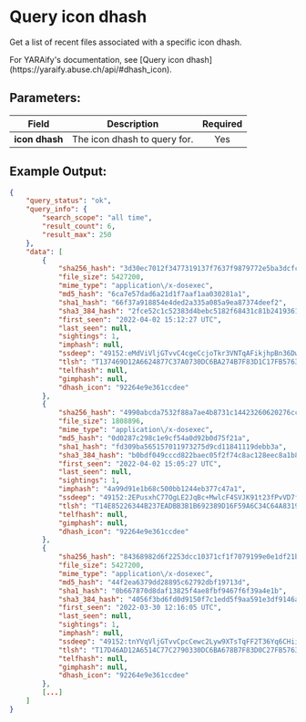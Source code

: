 
# Query icon dhash

Get a list of recent files associated with a specific icon dhash.

<Callout type="info">
	For YARAify's documentation, see [Query icon dhash](https://yaraify.abuse.ch/api/#dhash_icon).
</Callout>

## Parameters:

| Field    | Description                                 | Required |
| -------- | ------------------------------------------- | :------: |
| **icon dhash** | The icon dhash to query for.               |   Yes    |

## Example Output:

```json
{
    "query_status": "ok",
    "query_info": {
        "search_scope": "all time",
        "result_count": 6,
        "result_max": 250
    },
    "data": [
        {
            "sha256_hash": "3d30ec7012f3477319137f7637f9879772e5ba3dcfc06dc341e8a4c14ea9598a",
            "file_size": 5427200,
            "mime_type": "application\/x-dosexec",
            "md5_hash": "6ca7e57dad6a21d1f7aaf1aa030281a1",
            "sha1_hash": "66f37a918854e4ded2a335a085a9ea87374deef2",
            "sha3_384_hash": "2fce52c1c52383d4bebc5182f68431c81b241936193a318762bfa3bb8cbce9b9e7ebe8b00b66396c9d0cb61fbb5d7140",
            "first_seen": "2022-04-02 15:12:27 UTC",
            "last_seen": null,
            "sightings": 1,
            "imphash": null,
            "ssdeep": "49152:eMdViVljGTvvC4cgeCcjoTkr3VNTqAFikjhpBn36DwkuxG+GgeGVQGouGU0:eKVijz3gXSoTol9vpBWwdRCaG",
            "tlsh": "T137469D12A6624877C37A0730DC6BA274B7F83D1C17FB5763B384B9DAAAB72407464346",
            "telfhash": null,
            "gimphash": null,
            "dhash_icon": "92264e9e361ccdee"
        },
        {
            "sha256_hash": "4990abcda7532f88a7ae4b8731c14423260620276cc054b495a2d76c390747f8",
            "file_size": 1808896,
            "mime_type": "application\/x-dosexec",
            "md5_hash": "0d0287c298c1e9cf54a0d92b0d75f21a",
            "sha1_hash": "fd309ba565157011973275d9cd11841119debb3a",
            "sha3_384_hash": "b0bdf049cccd822baec05f2f74c8ac128eec8a1b8ccef991fbe4537428b667f0ca1055f84f36cb5a0f38fcc4f7b62cb1",
            "first_seen": "2022-04-02 15:05:27 UTC",
            "last_seen": null,
            "sightings": 1,
            "imphash": "4a99d91e1b68c500bb1244eb377c47a1",
            "ssdeep": "49152:2EPusxhC77OgLE2JqBc+MwlcF4SVJK91t23fPvVD7fZ:SYy73K2UL3tO1fZ",
            "tlsh": "T14E85226344B237EADBB3B1B692389D16F59A6C34C64A8319C381F9762FFDC5641B40E0",
            "telfhash": null,
            "gimphash": null,
            "dhash_icon": "92264e9e361ccdee"
        },
        {
            "sha256_hash": "84368982d6f2253dcc10371cf1f7079199e0e1df21bb9608b0f73103b53283a8",
            "file_size": 5427200,
            "mime_type": "application\/x-dosexec",
            "md5_hash": "44f2ea6379dd28895c62792dbf19713d",
            "sha1_hash": "0b667870d8daf13825f4ae8fbf9467f6f39a4e1b",
            "sha3_384_hash": "4056f3bd6fd0d9150f7c1edd5f9aa591e3df9146a0761eaa6677aabca15d6b485a4bdf44ea80267824df1b6b6b86ff44",
            "first_seen": "2022-03-30 12:16:05 UTC",
            "last_seen": null,
            "sightings": 1,
            "imphash": null,
            "ssdeep": "49152:tnYVqVljGTvvCpcCewc2Lyw9XTsTqFF2T36Yq6CHiiFCzoxv4YN:tYVqjzOCdrLyCjH2T7LCHigC8xv4",
            "tlsh": "T17D46AD12A6514C77C2790330DC6BA678B7F83D0C27FB5763B384B9DAAAB72907464346",
            "telfhash": null,
            "gimphash": null,
            "dhash_icon": "92264e9e361ccdee"
        },
        [...]
    ]
}
```

